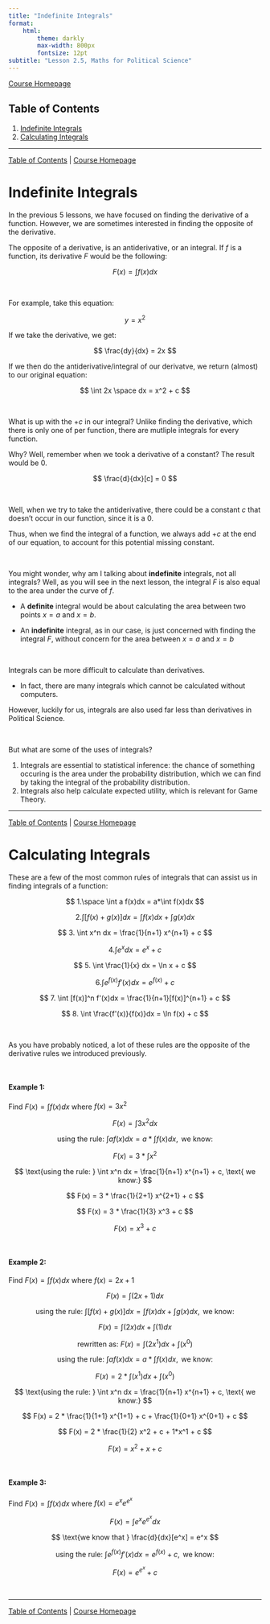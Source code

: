 ```yaml
---
title: "Indefinite Integrals"
format:
    html:
        theme: darkly
        max-width: 800px
        fontsize: 12pt
subtitle: "Lesson 2.5, Maths for Political Science"
---
```


[Course Homepage](https://politicalscience.github.io/math)

## Table of Contents {#contents}

1.  [Indefinite Integrals](#integrals)
2.  [Calculating Integrals](#calculations)

------------------------------------------------------------------------

[Table of Contents](#contents) \| [Course Homepage](https://politicalscience.github.io/math)

# Indefinite Integrals {#integrals}

In the previous 5 lessons, we have focused on finding the derivative of a function. However, we are sometimes interested in finding the opposite of the derivative.

The opposite of a derivative, is an antiderivative, or an integral. If $f$ is a function, its derivative $F$ would be the following:

$$
F(x) = \int f(x)dx
$$

<br />

For example, take this equation:

$$
y = x^2
$$

If we take the derivative, we get:

$$
\frac{dy}{dx} = 2x
$$

If we then do the antiderivative/integral of our derivatve, we return (almost) to our original equation:

$$
\int 2x \space dx = x^2 + c
$$

<br />

What is up with the $+c$ in our integral? Unlike finding the derivative, which there is only one of per function, there are mutliple integrals for every function.

Why? Well, remember when we took a derivative of a constant? The result would be 0.

$$
\frac{d}{dx}[c] = 0
$$

<br />

Well, when we try to take the antiderivative, there could be a constant $c$ that doesn't occur in our function, since it is a $0$.

Thus, when we find the integral of a function, we always add $+c$ at the end of our equation, to account for this potential missing constant.

<br />

You might wonder, why am I talking about **indefinite** integrals, not all integrals? Well, as you will see in the next lesson, the integral $F$ is also equal to the area under the curve of $f$.

-   A **definite** integral would be about calculating the area between two points $x=a$ and $x=b$.

-   An **indefinite** integral, as in our case, is just concerned with finding the integral $F$, without concern for the area between $x=a$ and $x=b$

<br />

Integrals can be more difficult to calculate than derivatives.

-   In fact, there are many integrals which cannot be calculated without computers.

However, luckily for us, integrals are also used far less than derivatives in Political Science.

<br />

But what are some of the uses of integrals?

1.  Integrals are essential to statistical inference: the chance of something occuring is the area under the probability distribution, which we can find by taking the integral of the probability distribution.
2.  Integrals also help calculate expected utility, which is relevant for Game Theory.

------------------------------------------------------------------------

[Table of Contents](#contents) \| [Course Homepage](https://politicalscience.github.io/math)

# Calculating Integrals {#calculations}

These are a few of the most common rules of integrals that can assist us in finding integrals of a function:

$$
1.\space \int a f(x)dx = a*\int f(x)dx
$$

$$
2. \int [f(x) + g(x)]dx = \int f(x)dx + \int g(x)dx
$$

$$
3. \int x^n dx = \frac{1}{n+1} x^{n+1} + c
$$

$$
4. \int e^x dx = e^x + c
$$

$$
5. \int \frac{1}{x} dx = \ln x + c
$$

$$
6. \int e^{f(x)} f'(x)dx = e^{f(x)}+c
$$

$$
7. \int [f(x)]^n f'(x)dx = \frac{1}{n+1}[f(x)]^{n+1} + c
$$

$$
8. \int \frac{f'(x)}{f(x)}dx = \ln f(x) + c
$$

<br />

As you have probably noticed, a lot of these rules are the opposite of the derivative rules we introduced previously.

<br />

#### Example 1:

Find $F(x) = \int f(x)dx$ where $f(x) = 3x^2$

$$
F(x) = \int 3x^2 dx
$$

$$
\text{using the rule: } \int a f(x)dx = a*\int f(x)dx, \text{ we know:}
$$

$$
F(x) = 3 * \int x^2
$$

$$
\text{using the rule: } \int x^n dx = \frac{1}{n+1} x^{n+1} + c, \text{ we know:}
$$

$$
F(x) = 3 * \frac{1}{2+1} x^{2+1} + c
$$

$$
F(x) = 3 * \frac{1}{3} x^3 + c
$$

$$
F(x) = x^3 + c
$$

<br />

#### Example 2:

Find $F(x) = \int f(x)dx$ where $f(x) = 2x + 1$

$$
F(x) = \int (2x + 1)dx
$$

$$
\text{using the rule: } \int [f(x) + g(x)]dx = \int f(x)dx + \int g(x)dx, \text{ we know:}
$$

$$
F(x) = \int (2x)dx + \int (1)dx
$$

$$
\text{rewritten as: } F(x) = \int (2x^1)dx + \int (x^0)
$$

$$
\text{using the rule: } \int a f(x)dx = a*\int f(x)dx, \text{ we know:}
$$

$$
F(x) = 2*\int (x^1)dx + \int (x^0)
$$

$$
\text{using the rule: } \int x^n dx = \frac{1}{n+1} x^{n+1} + c, \text{ we know:}
$$

$$
F(x) = 2 * \frac{1}{1+1} x^{1+1} + c + \frac{1}{0+1} x^{0+1} + c
$$

$$
F(x) = 2 * \frac{1}{2} x^2 + c + 1*x^1 + c
$$

$$
F(x) = x^2 + x + c
$$

<br />

#### Example 3:

Find $F(x) = \int f(x)dx$ where $f(x) = e^x e^{e^x}$

$$
F(x) = \int e^x e^{e^x} dx
$$

$$
\text{we know that } \frac{d}{dx}[e^x] = e^x
$$

$$
\text{using the rule: } \int e^{f(x)} f'(x)dx = e^{f(x)}+c, \text{ we know:}
$$

$$
F(x) = e^{e^x} + c
$$

<br />

------------------------------------------------------------------------

[Table of Contents](#contents) \| [Course Homepage](https://politicalscience.github.io/math)